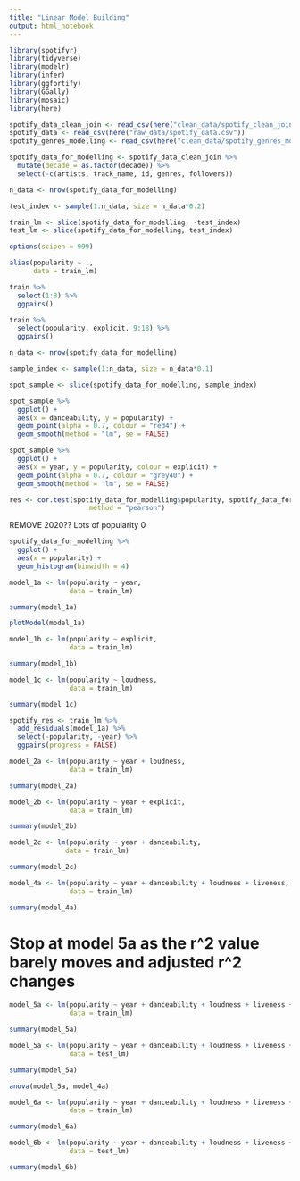 ```yaml
---
title: "Linear Model Building"
output: html_notebook
---
```


```r
library(spotifyr)
library(tidyverse)
library(modelr)
library(infer)
library(ggfortify)
library(GGally)
library(mosaic)
library(here)
```

```r
spotify_data_clean_join <- read_csv(here("clean_data/spotify_clean_join.csv"))
spotify_data <- read_csv(here("raw_data/spotify_data.csv"))
spotify_genres_modelling <- read_csv(here("clean_data/spotify_genres_modelling.csv"))
```

```r
spotify_data_for_modelling <- spotify_data_clean_join %>% 
  mutate(decade = as.factor(decade)) %>% 
  select(-c(artists, track_name, id, genres, followers))
```

```r
n_data <- nrow(spotify_data_for_modelling)

test_index <- sample(1:n_data, size = n_data*0.2)

train_lm <- slice(spotify_data_for_modelling, -test_index)
test_lm <- slice(spotify_data_for_modelling, test_index)

options(scipen = 999)

alias(popularity ~ ., 
      data = train_lm)
```


```r
train %>% 
  select(1:8) %>% 
  ggpairs()
```

```r
train %>% 
  select(popularity, explicit, 9:18) %>% 
  ggpairs()
```


```r
n_data <- nrow(spotify_data_for_modelling)

sample_index <- sample(1:n_data, size = n_data*0.1)

spot_sample <- slice(spotify_data_for_modelling, sample_index)

spot_sample %>% 
  ggplot() +
  aes(x = danceability, y = popularity) +
  geom_point(alpha = 0.7, colour = "red4") +
  geom_smooth(method = "lm", se = FALSE)

spot_sample %>% 
  ggplot() +
  aes(x = year, y = popularity, colour = explicit) +
  geom_point(alpha = 0.7, colour = "grey40") +
  geom_smooth(method = "lm", se = FALSE)

res <- cor.test(spotify_data_for_modelling$popularity, spotify_data_for_modelling$year, 
                    method = "pearson")

```

REMOVE 2020?? Lots of popularity 0
```r
spotify_data_for_modelling %>% 
  ggplot() +
  aes(x = popularity) +
  geom_histogram(binwidth = 4)
```

```r
model_1a <- lm(popularity ~ year,
               data = train_lm)

summary(model_1a)

plotModel(model_1a)
```


 
```r
model_1b <- lm(popularity ~ explicit,
               data = train_lm)

summary(model_1b)

```

```r
model_1c <- lm(popularity ~ loudness,
               data = train_lm)

summary(model_1c)
```
 
```r
spotify_res <- train_lm %>% 
  add_residuals(model_1a) %>% 
  select(-popularity, -year) %>% 
  ggpairs(progress = FALSE)
```
 
```r
model_2a <- lm(popularity ~ year + loudness,
               data = train_lm)

summary(model_2a)
```

```r
model_2b <- lm(popularity ~ year + explicit,
               data = train_lm)

summary(model_2b)
```

```r
model_2c <- lm(popularity ~ year + danceability,
              data = train_lm)

summary(model_2c)
```

```r
model_4a <- lm(popularity ~ year + danceability + loudness + liveness,
               data = train_lm)

summary(model_4a)
```


# Stop at model 5a as the r^2 value barely moves and adjusted r^2 changes
```r
model_5a <- lm(popularity ~ year + danceability + loudness + liveness + explicit,
               data = train_lm)

summary(model_5a)
```
```r
model_5a <- lm(popularity ~ year + danceability + loudness + liveness + explicit,
               data = test_lm)

summary(model_5a)
```

```r
anova(model_5a, model_4a)
``` 
 
```r
model_6a <- lm(popularity ~ year + danceability + loudness + liveness + explicit + year:explicit
               data = train_lm)

summary(model_6a)
``` 

```r
model_6b <- lm(popularity ~ year + danceability + loudness + liveness + explicit,
               data = test_lm)

summary(model_6b)

``` 

